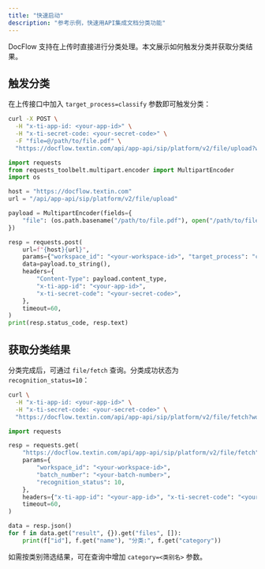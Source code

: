 ```yaml
---
title: "快速启动"
description: "参考示例，快速用API集成文档分类功能"
---
```


DocFlow 支持在上传时直接进行分类处理。本文展示如何触发分类并获取分类结果。

## 触发分类

在上传接口中加入 `target_process=classify` 参数即可触发分类：

<CodeGroup>

```bash curl icon=terminal wrap
curl -X POST \
  -H "x-ti-app-id: <your-app-id>" \
  -H "x-ti-secret-code: <your-secret-code>" \
  -F "file=@/path/to/file.pdf" \
  "https://docflow.textin.com/api/app-api/sip/platform/v2/file/upload?workspace_id=<your-workspace-id>&target_process=classify&batch_number=<your-batch-number>"
```

```python Python icon=python expandable lines
import requests
from requests_toolbelt.multipart.encoder import MultipartEncoder
import os

host = "https://docflow.textin.com"
url = "/api/app-api/sip/platform/v2/file/upload"

payload = MultipartEncoder(fields={
    "file": (os.path.basename("/path/to/file.pdf"), open("/path/to/file.pdf", "rb"), "application/pdf")
})

resp = requests.post(
    url=f"{host}{url}",
    params={"workspace_id": "<your-workspace-id>", "target_process": "classify", "batch_number": "<your-batch-number>"},
    data=payload.to_string(),
    headers={
        "Content-Type": payload.content_type,
        "x-ti-app-id": "<your-app-id>",
        "x-ti-secret-code": "<your-secret-code>",
    },
    timeout=60,
)
print(resp.status_code, resp.text)
```

</CodeGroup>

## 获取分类结果

分类完成后，可通过 `file/fetch` 查询。分类成功状态为 `recognition_status=10`：

<CodeGroup>

```bash curl icon=terminal wrap
curl \
  -H "x-ti-app-id: <your-app-id>" \
  -H "x-ti-secret-code: <your-secret-code>" \
  "https://docflow.textin.com/api/app-api/sip/platform/v2/file/fetch?workspace_id=<your-workspace-id>&batch_number=<your-batch-number>&recognition_status=10"
```

```python Python icon=python expandable lines
import requests

resp = requests.get(
    "https://docflow.textin.com/api/app-api/sip/platform/v2/file/fetch",
    params={
        "workspace_id": "<your-workspace-id>",
        "batch_number": "<your-batch-number>",
        "recognition_status": 10,
    },
    headers={"x-ti-app-id": "<your-app-id>", "x-ti-secret-code": "<your-secret-code>"},
    timeout=60,
)

data = resp.json()
for f in data.get("result", {}).get("files", []):
    print(f["id"], f.get("name"), "分类:", f.get("category"))
```

</CodeGroup>

如需按类别筛选结果，可在查询中增加 `category=<类别名>` 参数。
